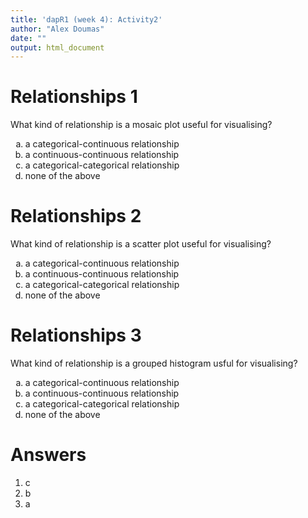 ```yaml
---
title: 'dapR1 (week 4): Activity2'
author: "Alex Doumas"
date: ""
output: html_document
---
```



# Relationships 1

What kind of relationship is a mosaic plot useful for visualising?

a. a categorical-continuous relationship
b. a continuous-continuous relationship
c. a categorical-categorical relationship
d. none of the above


# Relationships 2

What kind of relationship is a scatter plot useful for visualising?

a. a categorical-continuous relationship
b. a continuous-continuous relationship
c. a categorical-categorical relationship
d. none of the above


# Relationships 3

What kind of relationship is a grouped histogram usful for visualising?

a. a categorical-continuous relationship
b. a continuous-continuous relationship
c. a categorical-categorical relationship
d. none of the above


# Answers
1. c
2. b
3. a



